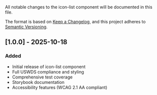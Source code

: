 
<Meta title="Components/Icon List/Changelog" />

All notable changes to the icon-list component will be documented in this file.

The format is based on [Keep a Changelog](https://keepachangelog.com/en/1.0.0/),
and this project adheres to [Semantic Versioning](https://semver.org/spec/v2.0.0.html).

## [1.0.0] - 2025-10-18

### Added

- Initial release of icon-list component
- Full USWDS compliance and styling
- Comprehensive test coverage
- Storybook documentation
- Accessibility features (WCAG 2.1 AA compliant)
